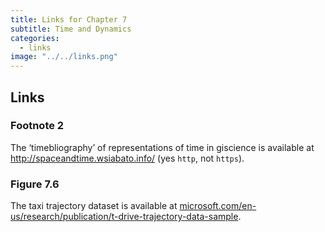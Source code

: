 ```yaml
---
title: Links for Chapter 7
subtitle: Time and Dynamics
categories:
  - links
image: "../../links.png"
---
```


## Links 
### Footnote 2
The 'timebliography' of representations of time in giscience is available at [http://spaceandtime.wsiabato.info/](http://spaceandtime.wsiabato.info/) (yes `http`, not `https`).

### Figure 7.6
The taxi trajectory dataset is available at [microsoft.com/en-us/research/publication/t-drive-trajectory-data-sample](https://www.microsoft.com/en-us/research/publication/t-drive-trajectory-data-sample/).

